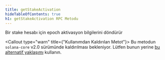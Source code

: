 ```yaml
---
title: getStakeActivation
hideTableOfContents: true
h1: getStakeActivation RPC Metodu
---
```


Bir stake hesabı için epoch aktivasyon bilgilerini döndürür

<Callout type="warn" title={"Kullanımdan Kaldırılan Metot"}>
  Bu metodun `solana-core` v2.0 sürümünde kaldırılması bekleniyor. Lütfen bunun
  yerine [bu alternatif
  yaklaşımı](https://github.com/solana-developers/solana-rpc-get-stake-activation)
  kullanın.
</Callout>
